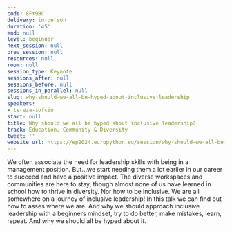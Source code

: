 ```yaml
---
code: 8FY9BC
delivery: in-person
duration: '45'
end: null
level: beginner
next_session: null
prev_session: null
resources: null
room: null
session_type: Keynote
sessions_after: null
sessions_before: null
sessions_in_parallel: null
slug: why-should-we-all-be-hyped-about-inclusive-leadership
speakers:
- tereza-iofciu
start: null
title: Why should we all be hyped about inclusive leadership?
track: Education, Community & Diversity
tweet: ''
website_url: https://ep2024.europython.eu/session/why-should-we-all-be-hyped-about-inclusive-leadership
---
```


We often associate the need for leadership skills with being in a management position. But...we start needing them a lot earlier in our career to succeed and have a positive impact. The diverse workspaces and communities are here to stay, though almost none of us have learned in school how to thrive in diversity. Nor how to be inclusive. We are all somewhere on a journey of inclusive leadership! In this talk we can find out how to asses where we are. And why we should approach inclusive leadership with a beginners mindset, try to do better, make mistakes, learn, repeat. And why we should all be hyped about it.
